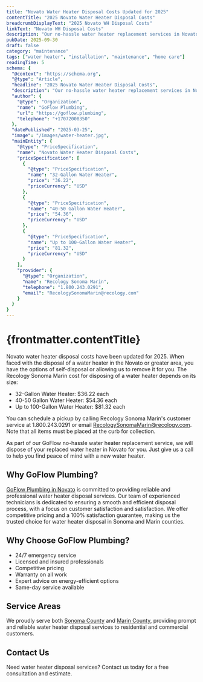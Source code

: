 ```yaml
---
title: "Novato Water Heater Disposal Costs Updated for 2025"
contentTitle: "2025 Novato Water Heater Disposal Costs"
breadcrumbDisplayText: "2025 Novato WH Disposal Costs"
linkText: "Novato WH Disposal Costs"
description: "Our no-hassle water heater replacement services in Novato include disposal or recycling of your existing leaking or broken water heater."
pubDate: 2025-09-30
draft: false
category: "maintenance"
tags: ["water heater", "installation", "maintenance", "home care"]
readingTime: 5
schema: {
  "@context": "https://schema.org",
  "@type": "Article",
  "headline": "2025 Novato Water Heater Disposal Costs",
  "description": "Our no-hassle water heater replacement services in Novato include disposal or recycling of your existing leaking or broken water heater.",
  "author": {
    "@type": "Organization",
    "name": "GoFlow Plumbing",
    "url": "https://goflow.plumbing",
    "telephone": "+17072008350"
  },
  "datePublished": "2025-03-25",
  "image": "/images/water-heater.jpg",
  "mainEntity": {
    "@type": "PriceSpecification",
    "name": "Novato Water Heater Disposal Costs",
    "priceSpecification": [
      {
        "@type": "PriceSpecification",
        "name": "32-Gallon Water Heater",
        "price": "36.22",
        "priceCurrency": "USD"
      },
      {
        "@type": "PriceSpecification",
        "name": "40-50 Gallon Water Heater",
        "price": "54.36",
        "priceCurrency": "USD"
      },
      {
        "@type": "PriceSpecification",
        "name": "Up to 100-Gallon Water Heater",
        "price": "81.32",
        "priceCurrency": "USD"
      }
    ],
    "provider": {
      "@type": "Organization",
      "name": "Recology Sonoma Marin",
      "telephone": "1.800.243.0291",
      "email": "RecologySonomaMarin@recology.com"
    }
  }
}
---
```


# {frontmatter.contentTitle}

Novato water heater disposal costs have been updated for 2025. When faced with the disposal of a water heater in the Novato or greater area, you have the options of self-disposal or allowing us to remove it for you. The Recology Sonoma Marin cost for disposing of a water heater depends on its size:

- 32-Gallon Water Heater: $36.22 each
- 40-50 Gallon Water Heater: $54.36 each
- Up to 100-Gallon Water Heater: $81.32 each

You can schedule a pickup by calling Recology Sonoma Marin's customer service at 1.800.243.0291 or email RecologySonomaMarin@recology.com. Note that all items must be placed at the curb for collection.

As part of our GoFlow no-hassle water heater replacement service, we will dispose of your replaced water heater in Novato for you. Just give us a call to help you find peace of mind with a new water heater.

## Why GoFlow Plumbing?
[GoFlow Plumbing in Novato](/novato-plumbing) is committed to providing reliable and professional water heater disposal services. Our team of experienced technicians is dedicated to ensuring a smooth and efficient disposal process, with a focus on customer satisfaction and satisfaction. We offer competitive pricing and a 100% satisfaction guarantee, making us the trusted choice for water heater disposal in Sonoma and Marin counties.

## Why Choose GoFlow Plumbing?
- 24/7 emergency service
- Licensed and insured professionals
- Competitive pricing
- Warranty on all work
- Expert advice on energy-efficient options
- Same-day service available

## Service Areas
We proudly serve both [Sonoma County](/sonoma-county-plumbing) and [Marin County](/marin-county-plumbing), providing prompt and reliable water heater disposal services to residential and commercial customers.

## Contact Us
Need water heater disposal services? Contact us today for a free consultation and estimate.

